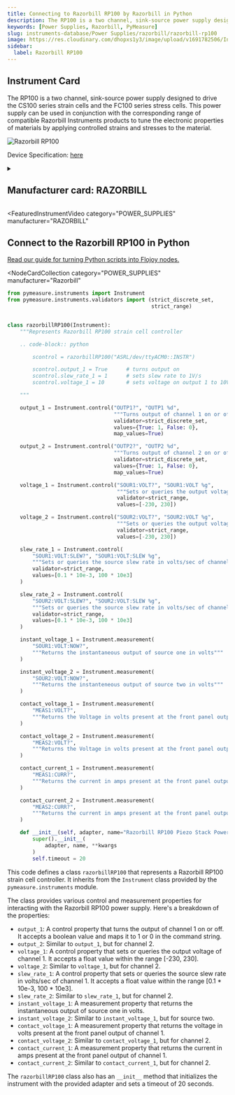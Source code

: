 ```yaml
---
title: Connecting to Razorbill RP100 by Razorbill in Python
description: The RP100 is a two channel, sink-source power supply designed to drive the CS100 series strain cells and the FC100 series stress cells. This power supply can be used in conjunction with the corresponding range of compatible Razorbill Instruments products to tune the electronic properties of materials by applying controlled strains and stresses to the material.
keywords: [Power Supplies, Razorbill, PyMeasure]
slug: instruments-database/Power Supplies/razorbill/razorbill-rp100
image: https://res.cloudinary.com/dhopxs1y3/image/upload/v1691782506/Instruments/Power%20Supplies/Razorbill-RP100/Razorbill-RP100.jpg
sidebar:
  label: Razorbill RP100
---
```



## Instrument Card

The RP100 is a two channel, sink-source power supply
designed to drive the CS100 series strain cells and the FC100
series stress cells. This power supply can be used in conjunction
with the corresponding range of compatible Razorbill Instruments
products to tune the electronic properties of materials by applying
controlled strains and stresses to the material.

![Razorbill RP100](https://res.cloudinary.com/dhopxs1y3/image/upload/v1691782506/Instruments/Power%20Supplies/Razorbill-RP100/Razorbill-RP100.jpg)

Device Specification: [here](https://razorbillinstruments.com/wp-content/uploads/2018/10/RP100-Manual-v6.1-1.pdf)

<details style={{ marginTop: "15px"}}>
<summary><h2 style={{display:'inline'}}>Manufacturer card: RAZORBILL</h2></summary>

![RAZORBILL](https://res.cloudinary.com/dhopxs1y3/image/upload/v1692806126/Instruments/Vendor%20Logos/Razorbill_Instruments.png)

Manufacturer of precision instruments intended for use in fundamental physics and space applications. The company manufactures electromechanical mechanisms to apply tunable uniaxial strains at low temperatures and high magnetic fields and provides expertise in the field of design for cryogenic environments, compliant mechanisms and compact systems for applying and measuring strain, enabling clients to incorporate a number of unique key technologies that allow them to have such high performance and repeatability.

- Headquarters: Edinburgh, United Kingdom
- Yearly Revenue (millions, USD): 5
- Vendor Website: [here](https://razorbillinstruments.com/)

</details>


<FeaturedInstrumentVideo
  category="POWER_SUPPLIES"
  manufacturer="RAZORBILL"
></FeaturedInstrumentVideo>

## Connect to the Razorbill RP100 in Python

[Read our guide for turning Python scripts into Flojoy nodes.](https://docs.flojoy.ai/contribution/blocks/custom-flojoy-block/)


<Tabs>
<TabItem value="Flojoy" label="Flojoy" className="flojoy-instrument-tabs">

<NodeCardCollection
  category="POWER_SUPPLIES"
  manufacturer="Razorbill"
></NodeCardCollection>

</TabItem>
<TabItem value="PyMeasure" label="PyMeasure">

```python
from pymeasure.instruments import Instrument
from pymeasure.instruments.validators import (strict_discrete_set,
                                              strict_range)


class razorbillRP100(Instrument):
    """Represents Razorbill RP100 strain cell controller

    .. code-block:: python

        scontrol = razorbillRP100("ASRL/dev/ttyACM0::INSTR")

        scontrol.output_1 = True      # turns output on
        scontrol.slew_rate_1 = 1      # sets slew rate to 1V/s
        scontrol.voltage_1 = 10       # sets voltage on output 1 to 10V

    """

    output_1 = Instrument.control("OUTP1?", "OUTP1 %d",
                                  """Turns output of channel 1 on or off""",
                                  validator=strict_discrete_set,
                                  values={True: 1, False: 0},
                                  map_values=True)

    output_2 = Instrument.control("OUTP2?", "OUTP2 %d",
                                  """Turns output of channel 2 on or off""",
                                  validator=strict_discrete_set,
                                  values={True: 1, False: 0},
                                  map_values=True)

    voltage_1 = Instrument.control("SOUR1:VOLT?", "SOUR1:VOLT %g",
                                   """Sets or queries the output voltage of channel 1""",
                                   validator=strict_range,
                                   values=[-230, 230])

    voltage_2 = Instrument.control("SOUR2:VOLT?", "SOUR2:VOLT %g",
                                   """Sets or queries the output voltage of channel 2""",
                                   validator=strict_range,
                                   values=[-230, 230])

    slew_rate_1 = Instrument.control(
        "SOUR1:VOLT:SLEW?", "SOUR1:VOLT:SLEW %g",
        """Sets or queries the source slew rate in volts/sec of channel 1""",
        validator=strict_range,
        values=[0.1 * 10e-3, 100 * 10e3]
    )

    slew_rate_2 = Instrument.control(
        "SOUR2:VOLT:SLEW?", "SOUR2:VOLT:SLEW %g",
        """Sets or queries the source slew rate in volts/sec of channel 2""",
        validator=strict_range,
        values=[0.1 * 10e-3, 100 * 10e3]
    )

    instant_voltage_1 = Instrument.measurement(
        "SOUR1:VOLT:NOW?",
        """Returns the instantaneous output of source one in volts"""
    )

    instant_voltage_2 = Instrument.measurement(
        "SOUR2:VOLT:NOW?",
        """Returns the instanteneous output of source two in volts"""
    )

    contact_voltage_1 = Instrument.measurement(
        "MEAS1:VOLT?",
        """Returns the Voltage in volts present at the front panel output of channel 1"""
    )

    contact_voltage_2 = Instrument.measurement(
        "MEAS2:VOLT?",
        """Returns the Voltage in volts present at the front panel output of channel 2"""
    )

    contact_current_1 = Instrument.measurement(
        "MEAS1:CURR?",
        """Returns the current in amps present at the front panel output of channel 1"""
    )

    contact_current_2 = Instrument.measurement(
        "MEAS2:CURR?",
        """Returns the current in amps present at the front panel output of channel 2"""
    )

    def __init__(self, adapter, name="Razorbill RP100 Piezo Stack Powersupply", **kwargs):
        super().__init__(
            adapter, name, **kwargs
        )
        self.timeout = 20
```

This code defines a class `razorbillRP100` that represents a Razorbill RP100 strain cell controller. It inherits from the `Instrument` class provided by the `pymeasure.instruments` module.

The class provides various control and measurement properties for interacting with the Razorbill RP100 power supply. Here's a breakdown of the properties:

- `output_1`: A control property that turns the output of channel 1 on or off. It accepts a boolean value and maps it to 1 or 0 in the command string.
- `output_2`: Similar to `output_1`, but for channel 2.
- `voltage_1`: A control property that sets or queries the output voltage of channel 1. It accepts a float value within the range [-230, 230].
- `voltage_2`: Similar to `voltage_1`, but for channel 2.
- `slew_rate_1`: A control property that sets or queries the source slew rate in volts/sec of channel 1. It accepts a float value within the range [0.1 * 10e-3, 100 * 10e3].
- `slew_rate_2`: Similar to `slew_rate_1`, but for channel 2.
- `instant_voltage_1`: A measurement property that returns the instantaneous output of source one in volts.
- `instant_voltage_2`: Similar to `instant_voltage_1`, but for source two.
- `contact_voltage_1`: A measurement property that returns the voltage in volts present at the front panel output of channel 1.
- `contact_voltage_2`: Similar to `contact_voltage_1`, but for channel 2.
- `contact_current_1`: A measurement property that returns the current in amps present at the front panel output of channel 1.
- `contact_current_2`: Similar to `contact_current_1`, but for channel 2.

The `razorbillRP100` class also has an `__init__` method that initializes the instrument with the provided adapter and sets a timeout of 20 seconds.

</TabItem>
</Tabs>
